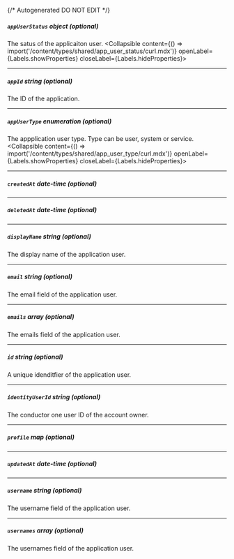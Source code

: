 {/* Autogenerated DO NOT EDIT  */}

##### `appUserStatus` _object (optional)_
The satus of the applicaiton user.
<Collapsible content={() => import('/content/types/shared/app_user_status/curl.mdx')} openLabel={Labels.showProperties} closeLabel={Labels.hideProperties}>
</Collapsible>

---
##### `appId` _string (optional)_
The ID of the application.

---
##### `appUserType` _enumeration (optional)_
The appplication user type. Type can be user, system or service.
<Collapsible content={() => import('/content/types/shared/app_user_type/curl.mdx')} openLabel={Labels.showProperties} closeLabel={Labels.hideProperties}>
</Collapsible>

---
##### `createdAt` _date-time (optional)_

---
##### `deletedAt` _date-time (optional)_

---
##### `displayName` _string (optional)_
The display name of the application user.

---
##### `email` _string (optional)_
The email field of the application user.

---
##### `emails` _array (optional)_
The emails field of the application user.

---
##### `id` _string (optional)_
A unique idenditfier of the application user.

---
##### `identityUserId` _string (optional)_
The conductor one user ID of the account owner.

---
##### `profile` _map (optional)_

---
##### `updatedAt` _date-time (optional)_

---
##### `username` _string (optional)_
The username field of the application user.

---
##### `usernames` _array (optional)_
The usernames field of the application user.


